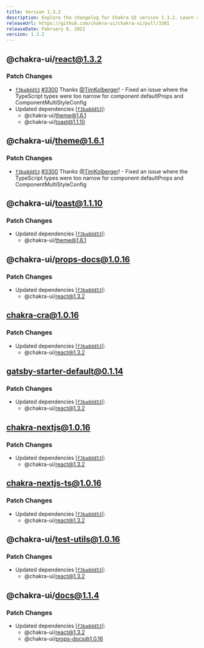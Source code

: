 ```yaml
---
title: Version 1.3.2
description: Explore the changelog for Chakra UI version 1.3.2. Learn about the latest features, bug fixes, and improvements.
releaseUrl: https://github.com/chakra-ui/chakra-ui/pull/3301
releaseDate: February 6, 2021
version: 1.3.2
---
```



## @chakra-ui/react@1.3.2

### Patch Changes

-   [`f3ba8dd53`](https://github.com/chakra-ui/chakra-ui/commit/f3ba8dd53abc697c096165185764235012ada90f)
    [#3300](https://github.com/chakra-ui/chakra-ui/pull/3300) Thanks
    [@TimKolberger](https://github.com/TimKolberger)! - Fixed an issue where the
    TypeScript types were too narrow for component defaultProps and
    ComponentMultiStyleConfig
-   Updated dependencies
    \[[`f3ba8dd53`](https://github.com/chakra-ui/chakra-ui/commit/f3ba8dd53abc697c096165185764235012ada90f)]:
    -   @chakra-ui/theme@1.6.1
    -   @chakra-ui/toast@1.1.10

 ## @chakra-ui/theme@1.6.1

### Patch Changes

-   [`f3ba8dd53`](https://github.com/chakra-ui/chakra-ui/commit/f3ba8dd53abc697c096165185764235012ada90f)
    [#3300](https://github.com/chakra-ui/chakra-ui/pull/3300) Thanks
    [@TimKolberger](https://github.com/TimKolberger)! - Fixed an issue where the
    TypeScript types were too narrow for component defaultProps and
    ComponentMultiStyleConfig

 ## @chakra-ui/toast@1.1.10

### Patch Changes

-   Updated dependencies
    \[[`f3ba8dd53`](https://github.com/chakra-ui/chakra-ui/commit/f3ba8dd53abc697c096165185764235012ada90f)]:
    -   @chakra-ui/theme@1.6.1

 ## @chakra-ui/props-docs@1.0.16

### Patch Changes

-   Updated dependencies
    \[[`f3ba8dd53`](https://github.com/chakra-ui/chakra-ui/commit/f3ba8dd53abc697c096165185764235012ada90f)]:
    -   @chakra-ui/react@1.3.2

 ## chakra-cra@1.0.16

### Patch Changes

-   Updated dependencies
    \[[`f3ba8dd53`](https://github.com/chakra-ui/chakra-ui/commit/f3ba8dd53abc697c096165185764235012ada90f)]:
    -   @chakra-ui/react@1.3.2

 ## gatsby-starter-default@0.1.14

### Patch Changes

-   Updated dependencies
    \[[`f3ba8dd53`](https://github.com/chakra-ui/chakra-ui/commit/f3ba8dd53abc697c096165185764235012ada90f)]:
    -   @chakra-ui/react@1.3.2

 ## chakra-nextjs@1.0.16

### Patch Changes

-   Updated dependencies
    \[[`f3ba8dd53`](https://github.com/chakra-ui/chakra-ui/commit/f3ba8dd53abc697c096165185764235012ada90f)]:
    -   @chakra-ui/react@1.3.2

 ## chakra-nextjs-ts@1.0.16

### Patch Changes

-   Updated dependencies
    \[[`f3ba8dd53`](https://github.com/chakra-ui/chakra-ui/commit/f3ba8dd53abc697c096165185764235012ada90f)]:
    -   @chakra-ui/react@1.3.2

 ## @chakra-ui/test-utils@1.0.16

### Patch Changes

-   Updated dependencies
    \[[`f3ba8dd53`](https://github.com/chakra-ui/chakra-ui/commit/f3ba8dd53abc697c096165185764235012ada90f)]:
    -   @chakra-ui/react@1.3.2

 ## @chakra-ui/docs@1.1.4

### Patch Changes

-   Updated dependencies
    \[[`f3ba8dd53`](https://github.com/chakra-ui/chakra-ui/commit/f3ba8dd53abc697c096165185764235012ada90f)]:
    -   @chakra-ui/react@1.3.2
    -   @chakra-ui/props-docs@1.0.16
